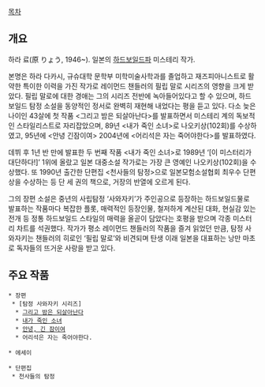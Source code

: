 [[목차]]

== 개요 ==

하라 료(原 りょう, 1946~). 일본의 [[하드보일드]]파 미스테리 작가.

본명은 하라 다카시, 규슈대학 문학부 미학미술사학과를 졸업하고 재즈피아니스트로 활약한 특이한 이력을 가진 작가로 레이먼드 챈들러의 필립 말로 시리즈의 영향을 크게 받았다.
필립 말로에 대한 경애는 그의 시리즈 전반에 녹아들어있다고 할 수 있으며, 하드보일드 탐정 소설을 동양적인 정서로 완벽히 재현해 내었다는 평을 듣고 있다. 다소 늦은 나이인 43살에 첫 작품 <그리고 밤은 되살아난다>를 발표하면서 미스테리 계의 독보적인 스타일리스트로 자리잡았으며, 89년 <내가 죽인 소녀>로 나오키상(102회)를 수상하였고, 95년에 <안녕 긴잠이여> 2004년에 <어리석은 자는 죽어야한다>를 발표하였다.

데뷔 후 1년 반 만에 발표한 두 번째 작품 <내가 죽인 소녀>로 1989년 ‘[이 미스터리가 대단하다!]’ 1위에 올랐고 일본 대중소설 작가로는 가장 큰 영예인 나오키상(102회)을 수상했다. 또 1990년 출간한 단편집 <천사들의 탐정>으로 일본모험소설협회 최우수 단편상을 수상하는 등 단 세 권의 책으로, 거장의 반열에 오르게 된다.

그의 장편 소설은 중년의 사립탐정 ‘사와자키’가 주인공으로 등장하는 하드보일드물로  발표하는 작품마다 복잡한 플롯, 매력적인 등장인물, 철저하게 계산된 대화, 현실감 있는 전개 등 정통 하드보일드 스타일의 매력을 올곧이 담았다는 호평을 받으며 각종 미스터리 차트를 석권했다. 작가가 평소 레이먼드 챈들러의 작품을 즐겨 읽었던 만큼, 탐정 사와자키는 챈들러의 히로인 ‘필립 말로’와 비견되며 탄생 이래 일본을 대표하는 낭만 마초로 독자들의 뜨거운 사랑을 받고 있다.

== 주요 작품 == 

 * 장편
  * [탐정 사와자키 시리즈]
   * [[그리고 밤은 되살아난다]]
   * [[내가 죽인 소녀]]
   * [[안녕, 긴 잠이여]]
   * 어리석은 자는 죽어야한다.

 * 에세이

 * 단편집
  * 천사들의 탐정
